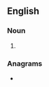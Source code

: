 ==English==

===Noun===
{{head|en|noun form}}

# {{plural of|en|opposer}}

===Anagrams===
* {{anagrams|en|a=eoopprss|proposes}}